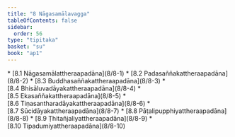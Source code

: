 ```yaml
---
title: "8 Nāgasamālavagga"
tableOfContents: false
sidebar:
  order: 56
type: "tipitaka"
basket: "su"
book: "ap1"
---
```



<DynamicBreadcrumb />



<TableOfContents book="ap1" section="8">
* [8.1 Nāgasamālattheraapadāna](8/8-1)
* [8.2 Padasaññakattheraapadāna](8/8-2)
* [8.3 Buddhasaññakattheraapadāna](8/8-3)
* [8.4 Bhisāluvadāyakattheraapadāna](8/8-4)
* [8.5 Ekasaññakattheraapadāna](8/8-5)
* [8.6 Tiṇasantharadāyakattheraapadāna](8/8-6)
* [8.7 Sūcidāyakattheraapadāna](8/8-7)
* [8.8 Pāṭalipupphiyattheraapadāna](8/8-8)
* [8.9 Ṭhitañjaliyattheraapadāna](8/8-9)
* [8.10 Tipadumiyattheraapadāna](8/8-10)
</TableOfContents>